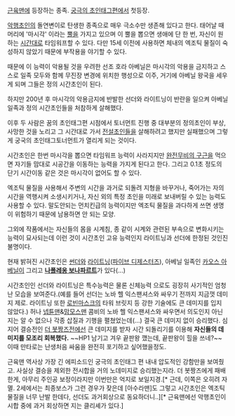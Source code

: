 [[근육맨]]에 등장하는 종족.
[[궁극의 초인태그]]편에서 첫등장.

[[악행초인]]의 돌연변이로 탄생한 종족으로 매우 극소수만 생존해 있다고 한다. 태어날 때 머리에 '마시각' 이라는 [[뿔]]을 가지고 있으며 이 뿔을 뽑으면 생애에 단 한 번, 자신이 원하는 [[시간]]대로 타임워프할 수 있다. 다만 15세 이전에 사용하면 체내의 엑조틱 물질이 숙성하지 않았기 때문에 부작용을 야기할 수 있다.

때문에 이 능력이 악용될 것을 우려한 선조 호라 아베닐은 마시각의 악용을 금지하고 스스로 일족 모두와 함께 무진장 변경에 위치한 행성으로 이주, 거기에 아베닐 왕국을 세우게 되며 그들은 정의 시간초인이 된다.

하지만 200년 후 마시각의 악용금지에 반발한 선더와 라이트닝이 반란을 일으켜 아베닐 일족과 정의 시간초인들을 처참하게 살해했다.

이후 두 사람은 꿈의 초인태그편 시점에서 토너먼트 진행 중 대부분의 정의초인이 부상, 사망한 것을 노리고 그 시간대로 가서 [[전설초인]]들을 살해하려고 했지만 실패했으며 그렇게 궁국의 초인태그토너먼트가 열리게 되는 것이다.

시간초인은 한번 마시각을 뽑으면 타임워프 능력이 사라지지만 [[완전무비의 구근]]을 먹으면 자기들 맘대로 시공간을 이동하는 능력을 가지게 된다고 한다. 그리고 0.1초 정도의 단기 시간이동 같은 것은 마시각이 없어도 할 수 있다.

엑조틱 물질을 사용해서 주변의 시간을 과거로 되돌려 지형을 바꾸거나, 죽어가는 자의 시간을 역행시켜 소생시키거나, 자신 외의 특정 초인을 미래로 보내버릴 수 있는 능력도 사용할 수 있다. 말도안되는 먼치킨급의 능력이지만 엑조틱 물질을 과다하게 쓰면 생명이 위험하기 때문에 남용하면 안 되는 모양.

그외에 작품에서는 자신들의 몸을 시계침, 종 같이 시계와 관련된 부속으로 변화시키는 능력이 묘사되는데 이런 것이 시간초인 고유 능력인지 라이트닝과 선더에 한정된 것인진 불명이다.

현재 밝혀진 시간초인은 [[썬더]]와 [[라이트닝]]([[파이브 디제스터즈]]), 아베닐 일족인 [[카오스 아베닐]]이 그리고 '''[[나폴레옹 보나파르트]]'''가 있다(...)

시간초인인 선더와 라이트닝은 특수능력은 물론 신체능력 으로도 굉장히 사기적인 엄청난 모습을 보여준다.(예를 들어 선더는 노바 헬 익스팬셔스와 싸우기 전까지 지금껏 데미지 제로. 라이트닝 또한 [[로빈마스크]]의 타워 브릿지 등 강한 기술에도 큰 데미지를 입지 않았다.) 허나 [[넵튠맨]]&[[맘모스맨]] 콤비의 노바 헬 익스팬셔스와 싸우면서 의도인지 아닌지는 알 수 없으나 각종 삽질과 기행을 펼쳤었는데(...) 결국 큰 데미지 없이 승리했다. 심지어 결승전인 [[더 봇짱즈]]전에선 큰 데미지를 받자 시간 되돌리기를 이용해 '''자신들의 데미지를 모조리 회복했다.''' ~~HP1 남기고 겨우 끝판왕 깼는데, 끝판왕이 힐을 쓰네?~~ 이때 만타로는 난생처음 싸움을 완전히 포기하고 싶어했을정도.

근육맨 역사상 가장 긴 에피소드인 궁극의 초인태그 편 내내 압도적인 강함만을 보여줬고. 사실상 결승을 제외한 전시합을 거의 노데미지로 승리했는지라. 더 봇짱즈에게 패배한게, 아무리 주인공 보정이라지만 이번만은 억지로 보일지경.[* 근데, 이쪽은 오히려 자멸. 2세에서는 최종보스가 그런 경우가 잦은데 [아수라맨]도 그렇고 시간초인은 엑조틱 물질을 너무 난발 한데다, 선더도 과거회상으로 동요하더니..][* 근육맨에선 악행초인이 시합 중에 과거 회상하면 지는 클리셰가 있다.]
